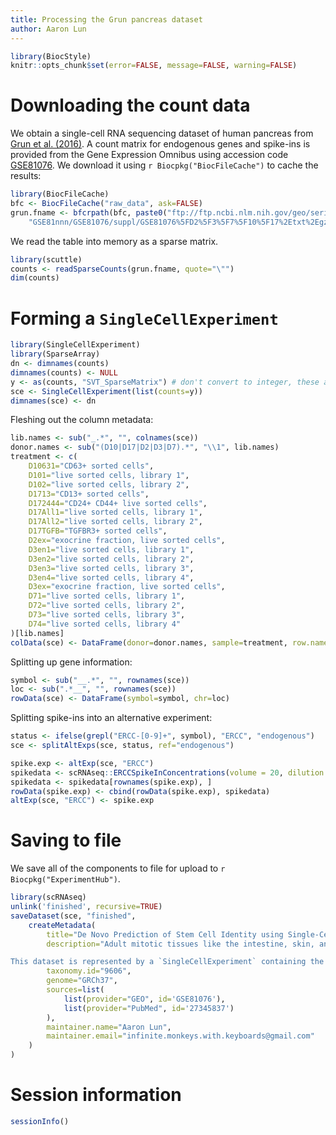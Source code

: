 ```yaml
---
title: Processing the Grun pancreas dataset
author: Aaron Lun
---
```


```r
library(BiocStyle)
knitr::opts_chunk$set(error=FALSE, message=FALSE, warning=FALSE)
```

# Downloading the count data

We obtain a single-cell RNA sequencing dataset of human pancreas from [Grun et al. (2016)](https://doi.org/10.1016/j.stem.2016.05.010).
A count matrix for endogenous genes and spike-ins is provided from the Gene Expression Omnibus 
using accession code [GSE81076](https://www.ncbi.nlm.nih.gov/geo/query/acc.cgi?acc=GSE81076).
We download it using `r Biocpkg("BiocFileCache")` to cache the results:

```r
library(BiocFileCache)
bfc <- BiocFileCache("raw_data", ask=FALSE)
grun.fname <- bfcrpath(bfc, paste0("ftp://ftp.ncbi.nlm.nih.gov/geo/series/",
    "GSE81nnn/GSE81076/suppl/GSE81076%5FD2%5F3%5F7%5F10%5F17%2Etxt%2Egz"))
```

We read the table into memory as a sparse matrix.

```r
library(scuttle)
counts <- readSparseCounts(grun.fname, quote="\"")
dim(counts)
```

# Forming a `SingleCellExperiment`

```r
library(SingleCellExperiment)
library(SparseArray)
dn <- dimnames(counts)
dimnames(counts) <- NULL
y <- as(counts, "SVT_SparseMatrix") # don't convert to integer, these are numeric!
sce <- SingleCellExperiment(list(counts=y))
dimnames(sce) <- dn
```

Fleshing out the column metadata:

```r
lib.names <- sub("_.*", "", colnames(sce))
donor.names <- sub("(D10|D17|D2|D3|D7).*", "\\1", lib.names)
treatment <- c(
    D10631="CD63+ sorted cells",
    D101="live sorted cells, library 1",
    D102="live sorted cells, library 2",
    D1713="CD13+ sorted cells",
    D172444="CD24+ CD44+ live sorted cells",
    D17All1="live sorted cells, library 1",
    D17All2="live sorted cells, library 2",
    D17TGFB="TGFBR3+ sorted cells",
    D2ex="exocrine fraction, live sorted cells",
    D3en1="live sorted cells, library 1",
    D3en2="live sorted cells, library 2",
    D3en3="live sorted cells, library 3",
    D3en4="live sorted cells, library 4",
    D3ex="exocrine fraction, live sorted cells",
    D71="live sorted cells, library 1",
    D72="live sorted cells, library 2",
    D73="live sorted cells, library 3",
    D74="live sorted cells, library 4"
)[lib.names]
colData(sce) <- DataFrame(donor=donor.names, sample=treatment, row.names=colnames(sce))
```

Splitting up gene information:

```r
symbol <- sub("__.*", "", rownames(sce))
loc <- sub(".*__", "", rownames(sce))
rowData(sce) <- DataFrame(symbol=symbol, chr=loc)
```

Splitting spike-ins into an alternative experiment:

```r
status <- ifelse(grepl("ERCC-[0-9]+", symbol), "ERCC", "endogenous")
sce <- splitAltExps(sce, status, ref="endogenous")

spike.exp <- altExp(sce, "ERCC")
spikedata <- scRNAseq::ERCCSpikeInConcentrations(volume = 20, dilution = 50000)
spikedata <- spikedata[rownames(spike.exp), ]
rowData(spike.exp) <- cbind(rowData(spike.exp), spikedata)
altExp(sce, "ERCC") <- spike.exp
```

# Saving to file

We save all of the components to file for upload to `r Biocpkg("ExperimentHub")`.

```r
library(scRNAseq)
unlink('finished', recursive=TRUE)
saveDataset(sce, "finished",
    createMetadata(
        title="De Novo Prediction of Stem Cell Identity using Single-Cell Transcriptome Data",
        description="Adult mitotic tissues like the intestine, skin, and blood undergo constant turnover throughout the life of an organism. Knowing the identity of the stem cell is crucial to understanding tissue homeostasis and its aberrations upon disease. Here we present a computational method for the derivation of a lineage tree from single-cell transcriptome data. By exploiting the tree topology and the transcriptome composition, we establish StemID, an algorithm for identifying stem cells among all detectable cell types within a population. We demonstrate that StemID recovers two known adult stem cell populations, Lgr5+ cells in the small intestine and hematopoietic stem cells in the bone marrow. We apply StemID to predict candidate multipotent cell populations in the human pancreas, a tissue with largely uncharacterized turnover dynamics. We hope that StemID will accelerate the search for novel stem cells by providing concrete markers for biological follow-up and validation.

This dataset is represented by a `SingleCellExperiment` containing the pancreas cells from the study. The sorting protocol and donor identity for each cell is obtained from the sample annotations in the GEO entry. ERCC spike-ins are available in the alternative experiment.",
        taxonomy.id="9606",
        genome="GRCh37",
        sources=list(
            list(provider="GEO", id='GSE81076'),
            list(provider="PubMed", id='27345837')
        ),
        maintainer.name="Aaron Lun",
        maintainer.email="infinite.monkeys.with.keyboards@gmail.com"
    )
)
```

# Session information

```r
sessionInfo()
```
